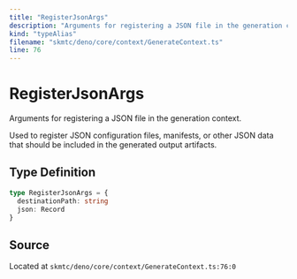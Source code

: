 ```yaml
---
title: "RegisterJsonArgs"
description: "Arguments for registering a JSON file in the generation context."
kind: "typeAlias"
filename: "skmtc/deno/core/context/GenerateContext.ts"
line: 76
---
```


# RegisterJsonArgs

Arguments for registering a JSON file in the generation context.

Used to register JSON configuration files, manifests, or other JSON
data that should be included in the generated output artifacts.

## Type Definition

```typescript
type RegisterJsonArgs = {
  destinationPath: string
  json: Record
}
```

## Source

Located at `skmtc/deno/core/context/GenerateContext.ts:76:0`
